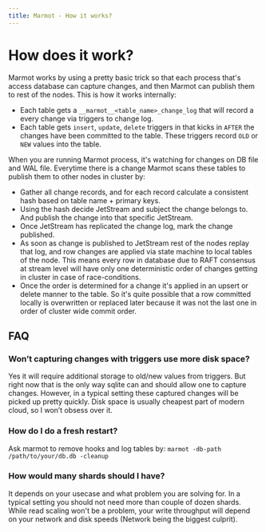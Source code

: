 ```yaml
---
title: Marmot - How it works?
---
```


# How does it work?

Marmot works by using a pretty basic trick so that each process that's access database can capture changes,
and then Marmot can publish them to rest of the nodes. This is how it works internally:

- Each table gets a `__marmot__<table_name>_change_log` that will record a every change via triggers to
  change log.
- Each table gets `insert`, `update`, `delete` triggers in that kicks in `AFTER` the changes have been
  committed to the table. These triggers record `OLD` or `NEW` values into the table.

When you are running Marmot process, it's watching for changes on DB file and WAL file. Everytime there is a change
Marmot scans these tables to publish them to other nodes in cluster by:

- Gather all change records, and for each record calculate a consistent hash based on table name + primary keys.
- Using the hash decide JetStream and subject the change belongs to. And publish the change into that specific JetStream.
- Once JetStream has replicated the change log, mark the change published.
- As soon as change is published to JetStream rest of the nodes replay that log, and row changes are applied via state machine
  to local tables of the node. This means every row in database due to RAFT consensus at stream level will have only one
  deterministic order of changes getting in cluster in case of race-conditions.
- Once the order is determined for a change it's applied in an upsert or delete manner to the table. So it's quite
  possible that a row committed locally is overwritten or replaced later because it was not the last one
  in order of cluster wide commit order.

## FAQ

### Won’t capturing changes with triggers use more disk space?

Yes it will require additional storage to old/new values from triggers. But right now that is the only way sqlite can and should allow one to capture changes. However, in a typical setting these captured changes will be picked up pretty quickly. Disk space is usually cheapest part of modern cloud, so I won’t obsess over it.

### How do I do a fresh restart?

Ask marmot to remove hooks and log tables by:
`marmot -db-path /path/to/your/db.db -cleanup`

### How would many shards should I have?

It depends on your usecase and what problem you are solving for. In a typical setting you should not need more than couple of dozen shards. While read scaling won't be a problem, your write throughput will depend on your network and
disk speeds (Network being the biggest culprit).
